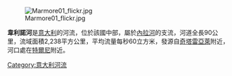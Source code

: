 [[Image:Marmore01_flickr.jpg|right]]

'''韋利諾河'''是[[意大利|意大利]]的河流，位於該國中部，屬於[[內拉河_(意大利)|內拉河]]的支流，河道全長90公里，流域面積2,238平方公里，平均流量每秒60立方米，發源自[[奇塔雷亞萊|奇塔雷亞萊]]附近，河口處在[[特爾尼|特爾尼]]附近。

{{coord|42|33|N|12|43|E|display=title|region:IT_type:river_source:GNS-enwiki}}

{{Italy-geo-stub}}
[[Category:意大利河流|Category:意大利河流]]